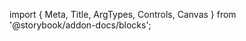 ﻿import { Meta, Title, ArgTypes, Controls, Canvas } from '@storybook/addon-docs/blocks';

<Meta of={SignatureFieldStories}/>
<Title/>

A signature field with a clear button that lays above the signature to prevent
it becoming obscured, and responsive light/dark color scheme.

It can be styled using the 'slots' property object.

<Canvas of={SignatureFieldStories.Default} sourceState={"none"} withToolbar={true}/>
<Controls/>

## Components
### SignatureField
<ArgTypes of={SignatureFieldStories}/>
